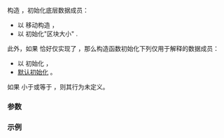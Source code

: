 {{cpp/ranges/chunk_view/title|chunk_view}}
{{cpp/ranges/chunk_view/navbar}}
{{ddcl|since=c++23|
constexpr explicit chunk_view( V base, ranges::range_difference_t&lt;V&gt; n );
}}

构造 {{tt|chunk_view}}，初始化底层数据成员：
* 以 {{c|std::move(base)}} 移动构造 {{rlpsi|/#base_}}，
* 以 {{c|n}} 初始化"区块大小" {{rlpsi|/#n_}}.

此外，如果 {{tt|V}} 恰好仅实现了 {{lconcept|input_range}}，那么构造函数初始化下列仅用于解释的数据成员：
* 以 {{c|0}} 初始化 {{rlpsi|/#remainder_}}， 
* [[cpp/language/default initialization|默认初始化]] {{rlpsi|/#current_}}。

如果 {{c|n}} 小于或等于 {{c|0}}，则其行为未定义。

===参数===
{{par begin}}
{{par|base|适配的视图}}
{{par|n|区块大小}}
{{par end}}

===示例===
{{example
|code=
#include &lt;algorithm&gt;
#include &lt;iostream&gt;
#include &lt;ranges&gt;

int main()
{
    auto i = std::views::iota(0, 10);
    auto w = std::ranges::chunk_view(i, 4);

    std::ranges::for_each(w, [](auto const v)
    {
        for (auto e : v)
            std::cout &lt;&lt; e &lt;&lt; ' ';
        std::cout &lt;&lt; '\n';
    });
}
|output=
0 1 2 3
4 5 6 7
8 9
}}

{{langlinks|de|en|es|ja|ru}}